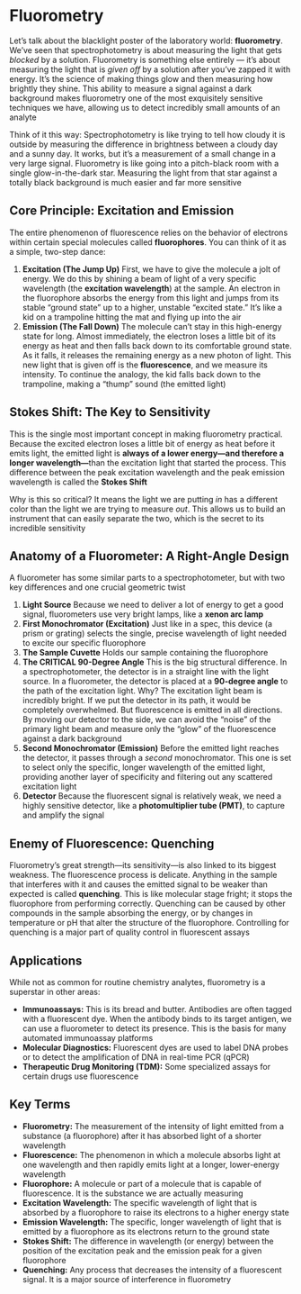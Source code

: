 # Fluorometry {-}

Let's talk about the blacklight poster of the laboratory world: **fluorometry**. We've seen that spectrophotometry is about measuring the light that gets *blocked* by a solution. Fluorometry is something else entirely — it's about measuring the light that is *given off* by a solution after you've zapped it with energy. It's the science of making things glow and then measuring how brightly they shine. This ability to measure a signal against a dark background makes fluorometry one of the most exquisitely sensitive techniques we have, allowing us to detect incredibly small amounts of an analyte

Think of it this way: Spectrophotometry is like trying to tell how cloudy it is outside by measuring the difference in brightness between a cloudy day and a sunny day. It works, but it's a measurement of a small change in a very large signal. Fluorometry is like going into a pitch-black room with a single glow-in-the-dark star. Measuring the light from that star against a totally black background is much easier and far more sensitive

## **Core Principle: Excitation and Emission** {-}

The entire phenomenon of fluorescence relies on the behavior of electrons within certain special molecules called **fluorophores**. You can think of it as a simple, two-step dance:

1.  **Excitation (The Jump Up)** First, we have to give the molecule a jolt of energy. We do this by shining a beam of light of a very specific wavelength (the **excitation wavelength**) at the sample. An electron in the fluorophore absorbs the energy from this light and jumps from its stable "ground state" up to a higher, unstable "excited state." It's like a kid on a trampoline hitting the mat and flying up into the air
2.  **Emission (The Fall Down)** The molecule can't stay in this high-energy state for long. Almost immediately, the electron loses a little bit of its energy as heat and then falls back down to its comfortable ground state. As it falls, it releases the remaining energy as a new photon of light. This new light that is given off is the **fluorescence**, and we measure its intensity. To continue the analogy, the kid falls back down to the trampoline, making a "thump" sound (the emitted light)

## **Stokes Shift: The Key to Sensitivity** {-}
This is the single most important concept in making fluorometry practical. Because the excited electron loses a little bit of energy as heat before it emits light, the emitted light is **always of a lower energy—and therefore a longer wavelength—**than the excitation light that started the process. This difference between the peak excitation wavelength and the peak emission wavelength is called the **Stokes Shift**

Why is this so critical? It means the light we are putting *in* has a different color than the light we are trying to measure *out*. This allows us to build an instrument that can easily separate the two, which is the secret to its incredible sensitivity

## **Anatomy of a Fluorometer: A Right-Angle Design** {-}

A fluorometer has some similar parts to a spectrophotometer, but with two key differences and one crucial geometric twist

1.  **Light Source** Because we need to deliver a lot of energy to get a good signal, fluorometers use very bright lamps, like a **xenon arc lamp**
2.  **First Monochromator (Excitation)** Just like in a spec, this device (a prism or grating) selects the single, precise wavelength of light needed to excite our specific fluorophore
3.  **The Sample Cuvette** Holds our sample containing the fluorophore
4.  **The CRITICAL 90-Degree Angle** This is the big structural difference. In a spectrophotometer, the detector is in a straight line with the light source. In a fluorometer, the detector is placed at a **90-degree angle** to the path of the excitation light. Why? The excitation light beam is incredibly bright. If we put the detector in its path, it would be completely overwhelmed. But fluorescence is emitted in all directions. By moving our detector to the side, we can avoid the "noise" of the primary light beam and measure only the "glow" of the fluorescence against a dark background
5.  **Second Monochromator (Emission)** Before the emitted light reaches the detector, it passes through a *second* monochromator. This one is set to select only the specific, longer wavelength of the emitted light, providing another layer of specificity and filtering out any scattered excitation light
6.  **Detector** Because the fluorescent signal is relatively weak, we need a highly sensitive detector, like a **photomultiplier tube (PMT)**, to capture and amplify the signal

## **Enemy of Fluorescence: Quenching** {-}

Fluorometry's great strength—its sensitivity—is also linked to its biggest weakness. The fluorescence process is delicate. Anything in the sample that interferes with it and causes the emitted signal to be weaker than expected is called **quenching**. This is like molecular stage fright; it stops the fluorophore from performing correctly. Quenching can be caused by other compounds in the sample absorbing the energy, or by changes in temperature or pH that alter the structure of the fluorophore. Controlling for quenching is a major part of quality control in fluorescent assays

## **Applications** {-}

While not as common for routine chemistry analytes, fluorometry is a superstar in other areas:

*   **Immunoassays:** This is its bread and butter. Antibodies are often tagged with a fluorescent dye. When the antibody binds to its target antigen, we can use a fluorometer to detect its presence. This is the basis for many automated immunoassay platforms
*   **Molecular Diagnostics:** Fluorescent dyes are used to label DNA probes or to detect the amplification of DNA in real-time PCR (qPCR)
*   **Therapeutic Drug Monitoring (TDM):** Some specialized assays for certain drugs use fluorescence

## **Key Terms** {-}

*   **Fluorometry:** The measurement of the intensity of light emitted from a substance (a fluorophore) after it has absorbed light of a shorter wavelength
*   **Fluorescence:** The phenomenon in which a molecule absorbs light at one wavelength and then rapidly emits light at a longer, lower-energy wavelength
*   **Fluorophore:** A molecule or part of a molecule that is capable of fluorescence. It is the substance we are actually measuring
*   **Excitation Wavelength:** The specific wavelength of light that is absorbed by a fluorophore to raise its electrons to a higher energy state
*   **Emission Wavelength:** The specific, longer wavelength of light that is emitted by a fluorophore as its electrons return to the ground state
*   **Stokes Shift:** The difference in wavelength (or energy) between the position of the excitation peak and the emission peak for a given fluorophore
*   **Quenching:** Any process that decreases the intensity of a fluorescent signal. It is a major source of interference in fluorometry
